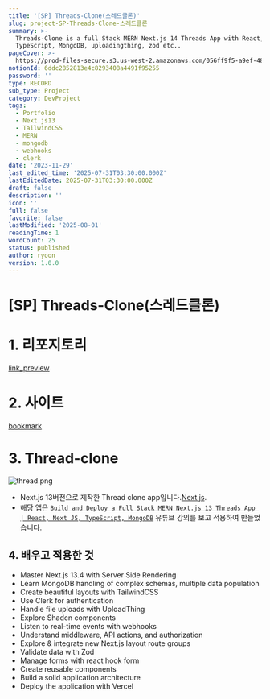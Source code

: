 ```yaml
---
title: '[SP] Threads-Clone(스레드클론)'
slug: project-SP-Threads-Clone-스레드클론
summary: >-
  Threads-Clone is a full Stack MERN Next.js 14 Threads App with React,
  TypeScript, MongoDB, uploadingthing, zod etc..
pageCover: >-
  https://prod-files-secure.s3.us-west-2.amazonaws.com/056ff9f5-a9ef-486f-8acb-9eef51d06a2d/e710c119-6c66-4ac4-8ef6-994ee59d0cab/thread.png?X-Amz-Algorithm=AWS4-HMAC-SHA256&X-Amz-Content-Sha256=UNSIGNED-PAYLOAD&X-Amz-Credential=ASIAZI2LB4666AURSNKZ%2F20250801%2Fus-west-2%2Fs3%2Faws4_request&X-Amz-Date=20250801T073147Z&X-Amz-Expires=3600&X-Amz-Security-Token=IQoJb3JpZ2luX2VjEL%2F%2F%2F%2F%2F%2F%2F%2F%2F%2F%2FwEaCXVzLXdlc3QtMiJHMEUCIDS3lMLgCRMfjgGtojH6dyVTXFEdnErxlTwW7FlSpkjnAiEAyOMaFzSdlovtsY4eoMi%2FzWyuK8x3Ujx8%2BDfOn5kA5eoqiAQI6P%2F%2F%2F%2F%2F%2F%2F%2F%2F%2FARAAGgw2Mzc0MjMxODM4MDUiDKcJSlTgbwPllxssmCrcA5ucreSIcgVyrR91muPdgFQpLexvr5rNqq8oLyIXgo%2BUIjIBti4IFPWzs%2BYAfVlT0Xrvnj7uzPrV03XVCFdAZxPF9xKEOF4Vvxzybp7676yZJvc4pC7asguGoRzk34vIxvyXlD6wcjhqn726HIoXsGOzS8i5I1HPI8Hv62MF739dqPHK0SxRt9O8VkgrPLGYAhNLEi7%2FHJEV6Ocfa3DYcwyBslZUKiXVwAWYNjL5%2BhQhtItoUoeW4NJP5d5gWpc03fEgUtJp7g7ItRGiKOmKsJ2PFOXNBtCjIGwCrItUTdulmQ%2FSgKo%2BtSe9vHgBd%2FcyykxoxTdZMydrI9b83U0MqBssrg0khnkyN0qGtC2RF7rN415HJQQCH%2BQQxzgglEIuuSF6dXRH0HW0TQ9Uzg1l6nZn6%2B45AkOPFTTaTgdZFfuj1427F8q0Opt%2BXyMrg5cEh0ZvqTmWhkL7l0n2ITbiH%2By5rI8D6BMxccoSGcCICiF574L5Nd5dNXRMuDlaTkWMli1iROvMlnBQ1Tw0ZhW35TJo0At1%2FGk22b4SLIOU%2BRe6IPcrozKINMojr%2FSMMk9RujTvrys2R3FI%2BIcat9VCmyiMbL4H5SgtMqYPyzLjzJvL7rVVWkZJ2%2FgvgsD6MOfQscQGOqUB8hRc%2FT7usJI%2FH5DethZHU8yYD7LESvKKKVwOmMS6967%2BpaskiW5pi38%2B44s8jOmJetMyhOuvZFLHtq%2FpxaBCEW9CJ6V1YX3p2O6q3gCQhTckOGCh72P2w8XfGpB1gwzDfVJ7VoKunNQeXfvblQfbG1wxA4U2jxajG8bX74PEShbrSrrvBBbsSJxCMqsTQpEFNIxdrlr9eNOG5P8bW61iVuK4bfvA&X-Amz-Signature=122c18e826f4546e278735b0cfc81572c9e9c65657592fbf5f2285c394e14843&X-Amz-SignedHeaders=host&x-amz-checksum-mode=ENABLED&x-id=GetObject
notionId: 6ddc2852813e4c8293408a4491f95255
password: ''
type: RECORD
sub_type: Project
category: DevProject
tags:
  - Portfolio
  - Next.js13
  - TailwindCSS
  - MERN
  - mongodb
  - webhooks
  - clerk
date: '2023-11-29'
last_edited_time: '2025-07-31T03:30:00.000Z'
lastEditedDate: 2025-07-31T03:30:00.000Z
draft: false
description: ''
icon: ''
full: false
favorite: false
lastModified: '2025-08-01'
readingTime: 1
wordCount: 25
status: published
author: ryoon
version: 1.0.0
---
```

# [SP] Threads-Clone(스레드클론)


# 1. 리포지토리


[link_preview](https://github.com/ryoon-with-wisdomtrees/Threads-Clone)


# 2. 사이트


[bookmark](https://threads-ryoon.vercel.app/)


# 3. Thread-clone


![thread.png](https://github.com/ryoon-with-wisdomtrees/Threads-Clone/raw/main/public/thread.png)

- Next.js 13버전으로 제작한 Thread clone app입니다.[Next.js](https://nextjs.org/).
- 해당 앱은 [`Build and Deploy a Full Stack MERN Next.js 13 Threads App | React, Next JS, TypeScript, MongoDB`](https://www.youtube.com/watch?v=O5cmLDVTgAs) 유튜브 강의를 보고 적용하여 만들었습니다.

## 4. 배우고 적용한 것

- Master Next.js 13.4 with Server Side Rendering
- Learn MongoDB handling of complex schemas, multiple data population
- Create beautiful layouts with TailwindCSS
- Use Clerk for authentication
- Handle file uploads with UploadThing
- Explore Shadcn components
- Listen to real-time events with webhooks
- Understand middleware, API actions, and authorization
- Explore & integrate new Next.js layout route groups
- Validate data with Zod
- Manage forms with react hook form
- Create reusable components
- Build a solid application architecture
- Deploy the application with Vercel
